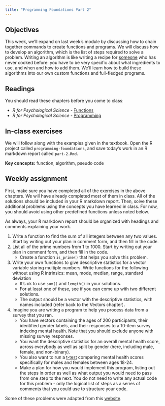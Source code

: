 ```yaml
---
title: "Programming Foundations Part 2"
---
```


## Objectives

This week, we'll expand on last week's module by discussing how to chain together commands to create functions and programs. We will discuss how to develop an algorithm, which is the list of steps required to solve a problem. Writing an algorithm is like writing a recipe for [someone](https://youtu.be/NywzrUJnmTo?si=Flm_2DChdYCAy7-A&t=34) who has never cooked before: you have to be very specific about what ingredients to use, and when and how to add them. We'll learn how to build these algorithms into our own custom functions and full-fledged programs.

## Readings

You should read these chapters before you come to class:

-   *R for Psychological Science -* [Functions](https://psyr.djnavarro.net/functions.html)
-   *R for Psychological Science -* [Programming](https://psyr.djnavarro.net/programming.html)

## In-class exercises

We will follow along with the examples given in the textbook. Open the R project called `programming-foundations`, and save today's work in an R markdown report called `part-2.Rmd`.

**Key concepts:** function, algorithm, pseudo code

## Weekly assignment

First, make sure you have completed all of the exercises in the above chapters. We will have already completed most of them in class. All of the solutions should be included in your R markdown report. Then, solve these additional problems using the concepts you have learned in class. For now, you should avoid using other predefined functions unless noted below.

As always, your R markdown report should be organized with headings and comments explaining your work.

1.  Write a function to find the sum of all integers between any two values. Start by writing out your plan in comment form, and then fill in the code.
2.  List all of the prime numbers from 1 to 1000. Start by writing out your plan in comment form, and then fill in the code.
    -   Create a function `is_prime()` that helps you solve this problem.
3.  Write your own functions to give descriptive statistics for a vector variable storing multiple numbers. Write functions for the following without using R intrinsics: mean, mode, median, range, standard deviation
    -   It’s ok to use `sum()` and `length()` in your solutions.
    -   For at least one of these, see if you can come up with two different solutions.
    -   The output should be a vector with the descriptive statistics, with names included (refer back to the Vectors chapter).
4.  Imagine you are writing a program to help you process data from a survey that you ran.
    -   You have vectors containing the ages of 200 participants, their identified gender labels, and their responses to a 10-item survey indexing mental health. Note that you should exclude anyone with missing survey responses.
    -   You want the descriptive statistics for an overall mental health score, across everybody as well as split by gender (here, including male, female, and non-binary).
    -   You also want to run a [t-test](https://www.rdocumentation.org/packages/stats/versions/3.6.2/topics/t.test) comparing mental health scores specifically for males and females between ages 18-24.
    -   Make a plan for how you would implement this program, listing out the steps in order as well as what output you would need to pass from one step to the next. You do not need to write any actual code for this problem - only the logical list of steps as a series of comments that you could use to structure your code.

Some of these problems were adapted from this [website](https://www.crumplab.com/rstatsforpsych/practice-problems.html).
